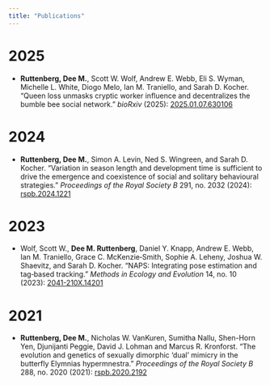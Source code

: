 ```yaml
---
title: "Publications"
---
```


<!-- references -->

# 2025

- **Ruttenberg, Dee M.**, Scott W. Wolf, Andrew E. Webb, Eli S. Wyman, Michelle L. White, Diogo Melo, Ian M. Traniello, and Sarah D. Kocher. "Queen loss unmasks cryptic worker influence and decentralizes the bumble bee social network." *bioRxiv* (2025): [2025.01.07.630106](https://www.biorxiv.org/content/10.1101/2025.01.07.630106v1)

# 2024

- **Ruttenberg, Dee M.**, Simon A. Levin, Ned S. Wingreen, and Sarah D. Kocher. "Variation in season length and development time is sufficient to drive the emergence and coexistence of social and solitary behavioural strategies." *Proceedings of the Royal Society B* 291, no. 2032 (2024): [rspb.2024.1221](https://royalsocietypublishing.org/doi/10.1098/rspb.2024.1221)

# 2023

- Wolf, Scott W., **Dee M. Ruttenberg**, Daniel Y. Knapp, Andrew E. Webb, Ian M. Traniello, Grace C. McKenzie‐Smith, Sophie A. Leheny, Joshua W. Shaevitz, and Sarah D. Kocher. "NAPS: Integrating pose estimation and tag‐based tracking." *Methods in Ecology and Evolution* 14, no. 10 (2023): [2041-210X.14201](https://besjournals.onlinelibrary.wiley.com/doi/full/10.1111/2041-210X.14201)

# 2021

- **Ruttenberg, Dee M.**, Nicholas W. VanKuren, Sumitha Nallu, Shen-Horn Yen, Djunijanti Peggie, David J. Lohman and Marcus R. Kronforst. "The evolution and genetics of sexually dimorphic ‘dual’ mimicry in the butterfly Elymnias hypermnestra." *Proceedings of the Royal Society B* 288, no. 2020 (2021): [rspb.2020.2192](https://royalsocietypublishing.org/doi/10.1098/rspb.2020.2192)

<!-- /references -->

